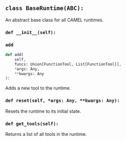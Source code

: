 <a id="camel.runtime.base"></a>

<a id="camel.runtime.base.BaseRuntime"></a>

## `class BaseRuntime(ABC):`

An abstract base class for all CAMEL runtimes.

<a id="camel.runtime.base.BaseRuntime.__init__"></a>

### `def __init__(self):`

<a id="camel.runtime.base.BaseRuntime.add"></a>

### `add`

```python
def add(
    self,
    funcs: Union[FunctionTool, List[FunctionTool]],
    *args: Any,
    **kwargs: Any
):
```

Adds a new tool to the runtime.

<a id="camel.runtime.base.BaseRuntime.reset"></a>

### `def reset(self, *args: Any, **kwargs: Any):`

Resets the runtime to its initial state.

<a id="camel.runtime.base.BaseRuntime.get_tools"></a>

### `def get_tools(self):`

Returns a list of all tools in the runtime.
